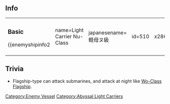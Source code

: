 ==Info==
{|
|
===Basic===
{{enemyshipinfo2
| name=Light Carrier Nu-Class
| japanesename=軽母ヌ級
| id=510
| image=[[File:Nu_n.png|x286px]]
| color=gray
| type=Light Carrier
| class=Abyssal
| hp=65
| firepower=0
| armor=25
| torpedo=0
| evasion=3
| AA=15
| aircraft=54
| speed=Slow
| LOS=30
| ASW=0
| range=N/A
| luck=1
| slot=3
| time=''unbuildable''
| slot1=Abyssal Fighter
| slot2=Abyssal Dive Bomber
| slot3=Abyssal Torpedo Bomber
| slot4=-Locked-
| space1=18
| space2=18
| space3=18
| space4=-}}
| style="width: 50px;"|
|

===Elite===

{{enemyshipinfo2
| name=Light Carrier Nu-Class Elite
| japanesename=軽母ヌ級 elite
| id=523
| image=[[File:Nu_e.png|x286px]]
| color=red
| type=Light Carrier
| class=Abyssal
| hp=70
| firepower=0
| armor=35
| torpedo=0
| evasion=10
| AA=15
| aircraft=72
| speed=Slow
| LOS=30
| ASW=0
| range=N/A
| luck=10
| slot=3
| time=''unbuildable''
| slot1=[[List_of_equipment_used_by_the_enemy|Abyssal Fighter Mk.II]]
| slot2=[[List_of_equipment_used_by_the_enemy|Abyssal Dive Bomber]]
| slot3=[[List_of_equipment_used_by_the_enemy|Abyssal Torpedo Bomber]]
| slot4=-Locked-
| space1=24
| space2=24
| space3=24
| space4=-}}
| style="width: 50px;"|
|
===Flagship===

{{enemyshipinfo2
| name=Light Carrier Nu-Class Flagship
| japanesename=軽母ヌ級 flagship
| id=560
| image=[[File:Nu_f.png|x286px]]
| color=yellow
| type=Light Carrier
| class=Abyssal
| hp=84
| firepower=18
| armor=70
| torpedo=0
| evasion=40
| AA=36
| aircraft=88
| speed=Slow
| LOS=40
| ASW=0
| range=N/A
| luck=30
| slot=4
| time=''unbuildable''
| slot1=[[List_of_equipment_used_by_the_enemy|Abyssal Fighter Mk.II]]
| slot2=[[List_of_equipment_used_by_the_enemy|Abyssal Dive Bomber Mk.II]]
| slot3=[[List_of_equipment_used_by_the_enemy|Abyssal Dive Bomber Mk.II]]
| slot4=[[List_of_equipment_used_by_the_enemy|Abyssal Torpedo Bomber Mk.II]]
| space1=22
| space2=22
| space3=22
| space4=22}}
|}

==Trivia==
*Flagship-type can attack submarines, and attack at night like [[Standard Carrier Wo-Class|Wo-Class Flagship]].

{{Enemyshiplist}}
[[Category:Enemy Vessel]]
[[Category:Abyssal Light Carriers]]